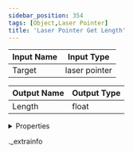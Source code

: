 ```yaml
---
sidebar_position: 354
tags: [Object,Laser Pointer]
title: 'Laser Pointer Get Length'
---
```






<IChip uuid="a839c882-9317-4b99-92e6-c3815532b479" />

| Input Name | Input Type |
|-----------|-----------|
| Target | laser pointer |

| Output Name | Output Type |
|-----------|-----------|
| Length | float |


<details>
  <summary>Properties</summary>
  <div>
    <div>
    <table>
      <thead>
        <tr>
          <th>Room availability:</th>
          <th>Available everywhere</th>
        </tr>
        <tr>
          <th>Is beta required?</th>
          <th>No</th>
        </tr>
        <tr>
          <th>Is this chip a trolling risk?</th>
          <th>No</th>
        </tr>
        <tr>
          <th>Is this chip a role assignment risk?</th>
          <th>No</th>
        </tr>
        <tr>
          <th>Chip UUID</th>
          <th>a839c882-9317-4b99-92e6-c3815532b479</th>
        </tr>
      </thead>
    </table>
    </div>
  </div>
</details>

._extrainfo